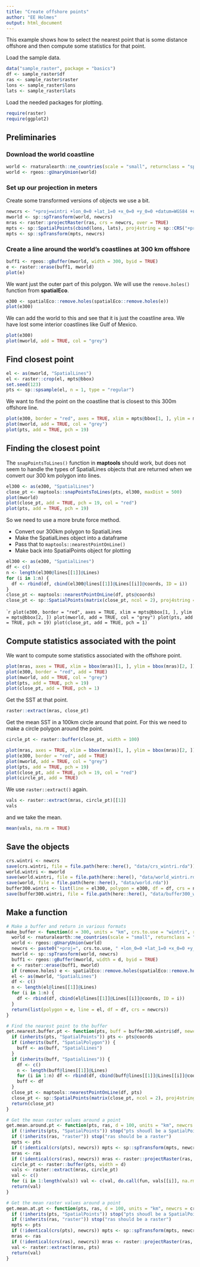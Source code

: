 ```yaml
---
title: "Create offshore points"
author: "EE Holmes"
output: html_document
---
```


This example shows how to select the nearest point that is some distance offshore and then compute some statistics for that point.

Load the sample data.
```r
data("sample_raster", package = "basics")
df <- sample_raster$df
ras <- sample_raster$raster
lons <- sample_raster$lons
lats <- sample_raster$lats
```

Load the needed packages for plotting.
```r
require(raster)
require(ggplot2)
```

## Preliminaries

### Download the world coastline

```r
world <- rnaturalearth::ne_countries(scale = "small", returnclass = "sp")
world <- rgeos::gUnaryUnion(world)
```

### Set up our projection in meters

Create some transformed versions of objects we use a bit.
```r
newcrs <- "+proj=wintri +lon_0=0 +lat_1=0 +x_0=0 +y_0=0 +datum=WGS84 +units=km +no_defs"
mworld <- sp::spTransform(world, newcrs)
mras <- raster::projectRaster(ras, crs = newcrs, over = TRUE)
mpts <- sp::SpatialPoints(cbind(lons, lats), proj4string = sp::CRS("+proj=longlat"))
mpts <- sp::spTransform(mpts, newcrs)
```

### Create a line around the world's coastlines at 300 km offshore

```r
buff1 <- rgeos::gBuffer(mworld, width = 300, byid = TRUE)
e <- raster::erase(buff1, mworld)
plot(e)
```

We want just the outer part of this polygon. We will use the `remove.holes()` function from **spatialEco**.
```r
e300 <- spatialEco::remove.holes(spatialEco::remove.holes(e))
plot(e300)
```

We can add the world to this and see that it is just the coastline area. We have lost some interior coastlines like Gulf of Mexico.
```r
plot(e300)
plot(mworld, add = TRUE, col = "grey")
```

## Find closest point

```r
el <- as(mworld, "SpatialLines")
el <- raster::crop(el, mpts@bbox)
set.seed(123)
pts <- sp::spsample(el, n = 1, type = "regular")
```

We want to find the point on the coastline that is closest to this 300m offshore line.
```r
plot(e300, border = "red", axes = TRUE, xlim = mpts@bbox[1, ], ylim = mpts@bbox[2, ])
plot(mworld, add = TRUE, col = "grey")
plot(pts, add = TRUE, pch = 19)
```


## Finding the closest point

The `snapPointsToLines()` function in **maptools** should work, but does not seem to handle the types of SpatialLines objects that are returned when we convert our 300 km polygon into lines.

```r
el300 <- as(e300, "SpatialLines")
close_pt <- maptools::snapPointsToLines(pts, el300, maxDist = 500)
plot(mworld)
plot(close_pt, add = TRUE, pch = 19, col = "red")
plot(pts, add = TRUE, pch = 19)
```

So we need to use a more brute force method. 

* Convert our 300km polygon to SpatialLines
* Make the SpatialLines object into a dataframe
* Pass that to `maptools::nearestPointOnLine()`
* Make back into SpatialPoints object for plotting

```r
el300 <- as(e300, "SpatialLines")
df <- c()
n <- length(el300@lines[[1]]@Lines)
for (i in 1:n) {
  df <- rbind(df, cbind(el300@lines[[1]]@Lines[[i]]@coords, ID = i))
}
close_pt <- maptools::nearestPointOnLine(df, pts@coords)
close_pt <- sp::SpatialPoints(matrix(close_pt, ncol = 2), proj4string = CRS(newcrs))
```

````r
plot(e300, border = "red", axes = TRUE, xlim = mpts@bbox[1, ], ylim = mpts@bbox[2, ])
plot(mworld, add = TRUE, col = "grey")
plot(pts, add = TRUE, pch = 19)
plot(close_pt, add = TRUE, pch = 1)
```

## Compute statistics associated with the point

We want to compute some statistics associated with the offshore point.
```r
plot(mras, axes = TRUE, xlim = bbox(mras)[1, ], ylim = bbox(mras)[2, ])
plot(e300, border = "red", add = TRUE)
plot(mworld, add = TRUE, col = "grey")
plot(pts, add = TRUE, pch = 19)
plot(close_pt, add = TRUE, pch = 1)
```

Get the SST at that point.
```r
raster::extract(mras, close_pt)
```


Get the mean SST in a 100km circle around that point. For this we need to make a circle polygon around the point.
```r
circle_pt <- raster::buffer(close_pt, width = 100)
```

```r
plot(mras, axes = TRUE, xlim = bbox(mras)[1, ], ylim = bbox(mras)[2, ])
plot(e300, border = "red", add = TRUE)
plot(mworld, add = TRUE, col = "grey")
plot(pts, add = TRUE, pch = 19)
plot(close_pt, add = TRUE, pch = 19, col = "red")
plot(circle_pt, add = TRUE)
```
We use `raster::extract()` again.
```r
vals <- raster::extract(mras, circle_pt)[[1]]
vals
```
and we take the mean.
```r
mean(vals, na.rm = TRUE)
```

## Save the objects

```r
crs.wintri <- newcrs
save(crs.wintri, file = file.path(here::here(), "data/crs_wintri.rda"))
world.wintri <- mworld
save(world.wintri, file = file.path(here::here(), "data/world_wintri.rda"))
save(world, file = file.path(here::here(), "data/world.rda"))
buffer300.wintri <- list(line = el300, polygon = e300, df = df, crs = newcrs)
save(buffer300.wintri, file = file.path(here::here(), "data/buffer300_wintri.rda"))
```

## Make a function

```r
# Make a buffer and return in various formats
make_buffer <- function(d = 300, units = "km", crs.to.use = "wintri", remove.holes = TRUE) {
  world <- rnaturalearth::ne_countries(scale = "small", returnclass = "sp")
  world <- rgeos::gUnaryUnion(world)
  newcrs <- paste0("+proj=", crs.to.use, " +lon_0=0 +lat_1=0 +x_0=0 +y_0=0 +datum=WGS84 +units=", units, " +no_defs")
  mworld <- sp::spTransform(world, newcrs)
  buff1 <- rgeos::gBuffer(mworld, width = d, byid = TRUE)
  e <- raster::erase(buff1, mworld)
  if (remove.holes) e <- spatialEco::remove.holes(spatialEco::remove.holes(e))
  el <- as(mworld, "SpatialLines")
  df <- c()
  n <- length(el@lines[[1]]@Lines)
  for (i in 1:n) {
    df <- rbind(df, cbind(el@lines[[1]]@Lines[[i]]@coords, ID = i))
  }
  return(list(polygon = e, line = el, df = df, crs = newcrs))
}
```

```r
# Find the nearest point to the buffer
get.nearest.buffer.pt <- function(pts, buff = buffer300.wintri$df, newcrs = buffer300.wintri$crs) {
  if (inherits(pts, "SpatialPoints")) pts <- pts@coords
  if (inherits(buff, "SpatialPolygon")) {
    buff <- as(buff, "SpatialLines")
  }
  if (inherits(buff, "SpatialLines")) {
    df <- c()
    n <- length(buff@lines[[1]]@Lines)
    for (i in 1:n) df <- rbind(df, cbind(buff@lines[[1]]@Lines[[i]]@coords, ID = i))
    buff <- df
  }
  close_pt <- maptools::nearestPointOnLine(df, pts)
  close_pt <- sp::SpatialPoints(matrix(close_pt, ncol = 2), proj4string = CRS(newcrs))
  return(close_pt)
}
```

```r
# Get the mean raster values around a point
get.mean.around.pt <- function(pts, ras, d = 100, units = "km", newcrs = crs.wintri, fun = "mean") {
  if (!inherits(pts, "SpatialPoints")) stop("pts shoudl be a SpatialPoints object")
  if (!inherits(ras, "raster")) stop("ras should be a raster")
  mpts <- pts
  if (!identical(crs(pts), newcrs)) mpts <- sp::spTransform(mpts, newcrs)
  mras <- ras
  if (!identical(crs(ras), newcrs)) mras <- raster::projectRaster(ras, crs = newcrs, over = TRUE)
  circle_pt <- raster::buffer(pts, width = d)
  vals <- raster::extract(mras, circle_pt)
  val <- c()
  for (i in 1:length(vals)) val <- c(val, do.call(fun, vals[[i]], na.rm = TRUE))
  return(val)
}
```

```r
# Get the mean raster values around a point
get.mean.at.pt <- function(pts, ras, d = 100, units = "km", newcrs = crs.wintri, fun = "mean") {
  if (!inherits(pts, "SpatialPoints")) stop("pts shoudl be a SpatialPoints object")
  if (!inherits(ras, "raster")) stop("ras should be a raster")
  mpts <- pts
  if (!identical(crs(pts), newcrs)) mpts <- sp::spTransform(mpts, newcrs)
  mras <- ras
  if (!identical(crs(ras), newcrs)) mras <- raster::projectRaster(ras, crs = newcrs, over = TRUE)
  val <- raster::extract(mras, pts)
  return(val)
}
```
